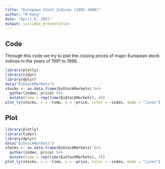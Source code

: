 ---
title: "European Stock Indices (1991-1998)"
author: "M Kang"
date: "April 6, 2021"
output: ioslides_presentation
---

## Code

Through this code we try to plot the closing prices of major European stock indices in the years of 1991 to 1998.

```{r, echo=TRUE, eval=FALSE}
library(plotly)
library(tidyr)
library(dplyr)
data("EuStockMarkets")
stocks <- as.data.frame(EuStockMarkets) %>%
  gather(index, price) %>%
  mutate(time = rep(time(EuStockMarkets), 4))
plot_ly(stocks, x = ~time, y = ~price, color = ~index, mode = "lines")

```

## Plot

```{r, echo=FALSE, eval=TRUE, message=FALSE}
library(plotly)
library(tidyr)
library(dplyr)
data("EuStockMarkets")
stocks <- as.data.frame(EuStockMarkets) %>%
  gather(index, price) %>%
  mutate(time = rep(time(EuStockMarkets), 4))
plot_ly(stocks, x = ~time, y = ~price, color = ~index, mode = "lines")

```

